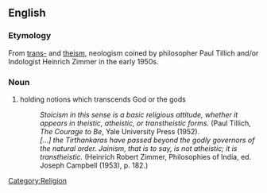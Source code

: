 {{rfc}}
==English==
{{wikipedia|transtheistic}}
===Etymology===
From [[trans-]] and [[theism]], neologism coined by philosopher Paul Tillich and/or Indologist Heinrich Zimmer<!--they were personally acquainted--> in the early 1950s.

===Noun===
{{en-adj}}
# holding  notions which transcends God or the gods
#:''Stoicism in this sense is a basic religious attitude, whether it appears in theistic, atheistic, or transtheistic forms.'' (Paul Tillich, ''The Courage to Be'', Yale University Press (1952).
#:''[...] the Tirthankaras have passed beyond the godly governors of the natural order. Jainism, that is to say, is not atheistic; it is transtheistic. '' (Heinrich Robert Zimmer, Philosophies of India, ed. Joseph Campbell (1953), p. 182.)

[[Category:Religion]]